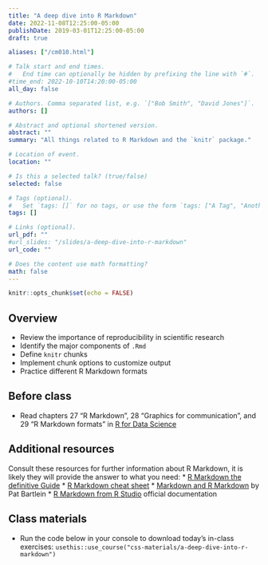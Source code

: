 ```yaml
---
title: "A deep dive into R Markdown"
date: 2022-11-08T12:25:00-05:00
publishDate: 2019-03-01T12:25:00-05:00
draft: true

aliases: ["/cm010.html"]

# Talk start and end times.
#   End time can optionally be hidden by prefixing the line with `#`.
#time_end: 2022-10-10T14:20:00-05:00
all_day: false

# Authors. Comma separated list, e.g. `["Bob Smith", "David Jones"]`.
authors: []

# Abstract and optional shortened version.
abstract: ""
summary: "All things related to R Markdown and the `knitr` package."

# Location of event.
location: ""

# Is this a selected talk? (true/false)
selected: false

# Tags (optional).
#   Set `tags: []` for no tags, or use the form `tags: ["A Tag", "Another Tag"]` for one or more tags.
tags: []

# Links (optional).
url_pdf: ""
#url_slides: "/slides/a-deep-dive-into-r-markdown"
url_code: ""

# Does the content use math formatting?
math: false
---
```


```r
knitr::opts_chunk$set(echo = FALSE)
```

## Overview

* Review the importance of reproducibility in scientific research
* Identify the major components of `.Rmd`
* Define `knitr` chunks
* Implement chunk options to customize output
* Practice different R Markdown formats

## Before class

* Read chapters 27 "R Markdown", 28 "Graphics for communication", and 29 "R Markdown formats" in [R for Data Science](http://r4ds.had.co.nz)


## Additional resources

Consult these resources for further information about R Markdown, it is likely they will provide the answer to what you need:
* [R Markdown the definitive Guide](https://bookdown.org/yihui/rmarkdown/)
* [R Markdown cheat sheet](https://posit.co/resources/cheatsheets/?_page=2/)
* [Markdown and R Markdown](https://pjbartlein.github.io/REarthSysSci/markdown.html) by Pat Bartlein
* [R Markdown from R Studio](https://rmarkdown.rstudio.com/lesson-1.html) official documentation

## Class materials

* Run the code below in your console to download today’s in-class exercises: `usethis::use_course("css-materials/a-deep-dive-into-r-markdown")`

<!--
#* [A dive into R Markdown](/notes/r-markdown/)
-->

<!--
* Complete the [debugging homework assignment](/homework/debugging-rmarkdown/)
-->

